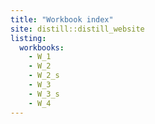 ```yaml
---
title: "Workbook index"
site: distill::distill_website
listing: 
  workbooks:
    - W_1
    - W_2
    - W_2_s
    - W_3
    - W_3_s
    - W_4
---
```


